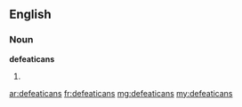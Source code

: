 ==English==

===Noun===
'''defeaticans'''

# {{plural of|[[defeatican]]}}

[[ar:defeaticans]]
[[fr:defeaticans]]
[[mg:defeaticans]]
[[my:defeaticans]]